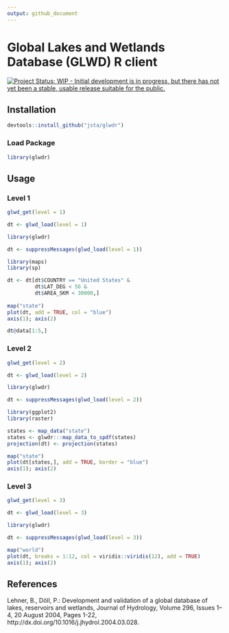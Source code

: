 ```yaml
---
output: github_document
---
```


<!-- README.md is generated from README.Rmd. Please edit that file -->

# Global Lakes and Wetlands Database (GLWD) R client 

[![Project Status: WIP - Initial development is in progress, but there has not yet been a stable, usable release suitable for the public.](http://www.repostatus.org/badges/latest/wip.svg)](http://www.repostatus.org/#wip)

## Installation

```r
devtools::install_github("jsta/glwdr")
```

### Load Package
```r
library(glwdr)
```

## Usage

### Level 1
```r
glwd_get(level = 1)

dt <- glwd_load(level = 1)
```

```r
library(glwdr)

dt <- suppressMessages(glwd_load(level = 1))
```

```r
library(maps)
library(sp)

dt <- dt[dt$COUNTRY == "United States" &
         dt$LAT_DEG < 56 &
         dt$AREA_SKM < 30000,] 
 
map("state")
plot(dt, add = TRUE, col = "blue")
axis(1); axis(2)
```

```r
dt@data[1:5,]
```

### Level 2

```r
glwd_get(level = 2)

dt <- glwd_load(level = 2)
```

```r
library(glwdr)

dt <- suppressMessages(glwd_load(level = 2))
```

```r
library(ggplot2)
library(raster)

states <- map_data("state")
states <- glwdr:::map_data_to_spdf(states)
projection(dt) <- projection(states)

map("state")
plot(dt[states,], add = TRUE, border = "blue")
axis(1); axis(2)
```

### Level 3

```r
glwd_get(level = 3)

dt <- glwd_load(level = 3)
```

```r
library(glwdr)

dt <- suppressMessages(glwd_load(level = 3))
```

```r
map("world")
plot(dt, breaks = 1:12, col = viridis::viridis(12), add = TRUE)
axis(1); axis(2)
```

## References

Lehner, B., Döll, P.: Development and validation of a global
database of lakes, reservoirs and wetlands, Journal of Hydrology, Volume
296, Issues 1–4, 20 August 2004, Pages 1-22,
http://dx.doi.org/10.1016/j.jhydrol.2004.03.028.





